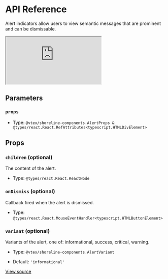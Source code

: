 # API Reference

Alert indicators allow users to view semantic messages that are prominent and can be dismissable.

<iframe src="https://620e870c28c4ae003a705d42-uggeyltyrt.chromatic.com/?path=/story/components-alert--play&full=1&shortcuts=false&singleStory=true" 
    style={{"width":"100%","height":600,"border":0,"borderRadius":4}}></iframe>

## Parameters

### `props`

- Type: `@vtex/shoreline-components.AlertProps & @types/react.React.RefAttributes<typescript.HTMLDivElement>`

## Props

### `children` (optional)

The content of the alert.

- Type: `@types/react.React.ReactNode`

### `onDismiss` (optional)

Callback fired when the alert is dismissed.

- Type: `@types/react.React.MouseEventHandler<typescript.HTMLButtonElement>`

### `variant` (optional)

Variants of the alert, one of: informational, success, critical, warning.

- Type: `@vtex/shoreline-components.AlertVariant`

- Default: `'informational'`

[View source](https://github.com/vtex/shoreline/blob/b54200eed/packages/components/src/alert/alert.tsx#L22)
